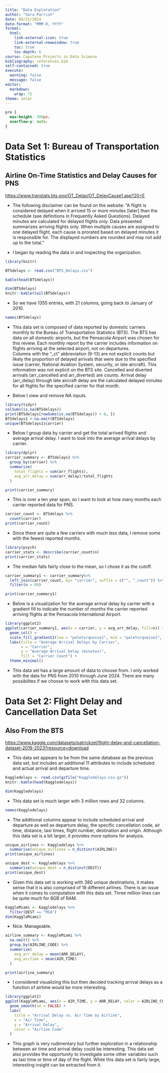 ```yaml
---
title: "Data Exploration"
author: "Sara Parrish"
date: 09/21/2024
date-format: "MMM D, YYYY"
format:
  html:
    link-external-icon: true
    link-external-newwindow: true
    toc: true
    toc-depth: 6
course: Capstone Projects in Data Science
bibliography: references.bib
self-contained: true
execute: 
  warning: false
  message: false
editor: 
  markdown: 
    wrap: 72
theme: solar
---
```


```css
pre {
  max-height: 300px;
  overflow-y: auto;
}

```

# Data Set 1: Bureau of Transportation Statistics
## Airline On-Time Statistics and Delay Causes for PNS
<https://www.transtats.bts.gov/OT_Delay/OT_DelayCause1.asp?20=E>

- The following disclaimer can be found on the website:
  "A flight is considered delayed when it arrived 15 or more minutes [later] than the schedule (see definitions in Frequently Asked Questions). Delayed minutes are calculated for delayed flights only. Data presented summarizes arriving flights only.
When multiple causes are assigned to one delayed flight, each cause is prorated based on delayed minutes it is responsible for. The displayed numbers are rounded and may not add up to the total."

- I began by reading the data in and inspecting the organization. 

```r
library(knitr)

BTSdelays <- read.csv("BTS_Delays.csv")
```

<div class="table-scroll"> 
```r
kable(head(BTSdelays)) 
``` 
</div> 



<div class="table-scroll"> 
```r
dim(BTSdelays)
knitr::kable(tail(BTSdelays))
```
</div> 


- So we have 1355 entries, with 21 columns, going back to January of 2010. 

```r
names(BTSdelays)
```
- This data set is composed of data reported by domestic carriers monthly to the Bureau of Transportation Statistics (BTS). The BTS has data on all domestic airports, but the Pensacola Airport was chosen for this review. Each monthly report by the carrier includes information on flights arriving at the selected airport, not on departures.  
Columns with the "_ct" abbreviation (9-13) are not explicit counts but likely the proportion of delayed arrivals that were due to the specified issue (carrier, National Aviation System, security, or late aircraft). This information was not explicit on the BTS site. Cancelled and diverted arrivals (arr_cancelled and arr_diverted) are counts. Arrival delay (arr_delay) through late aircraft delay are the calculated delayed minutes for all flights for the specified carrier for that month. 

- Below I view and remove NA inputs.

```r
library(tidyr)
colSums(is.na(BTSdelays))
print(BTSdelays[rowSums(is.na(BTSdelays)) > 0, ])
BTSdelays1 <-na.omit(BTSdelays)
unique(BTSdelays1$carrier)
```

- Below I group data by carrier and get the total arrived flights and average arrival delay. I want to look into the average arrival delays by carrier. 

```r

library(dplyr)
carrier_summary <- BTSdelays1 %>%
  group_by(carrier) %>%
  summarize(
    total_flights = sum(arr_flights),
    avg_arr_delay = sum(arr_delay)/total_flights
  )

print(carrier_summary)
```

- This is over a ten year span, so I want to look at how many months each carrier reported data for PNS.


```r
carrier_count <- BTSdelays %>%
  count(carrier)
print(carrier_count)
```


- Since there are quite a few carriers with much less data, I remove some with the fewest reported months.

```r
library(psych)
carrier_stats <- describe(carrier_count$n)
print(carrier_stats)
```

- The median falls fairly close to the mean, so I chose it as the cutoff. 

```r
carrier_summary1 <- carrier_summary%>%
  left_join(carrier_count, by= "carrier", suffix = c("", "_count")) %>%
  filter(n > 69)

print(carrier_summary1)
```

- Below is a visualization for the average arrival delay by carrier with a gradient fill to indicate the number of months the carrier reported arriving flights at the Pensacola International Airport. 

```r
library(ggplot2)
ggplot(carrier_summary1, aes(x = carrier, y = avg_arr_delay, fill=n)) +
  geom_col() +
  scale_fill_gradient2(low = "paleturquoise1", mid = "paleturquoise2", high = "paleturquoise4", midpoint = mean(carrier_summary1$n)) +
  labs(title = "Average Arrival Delays by Carrier",
       x = "Carrier",
       y = "Average Arrival Delay (minutes)",
       fill = "Carrier Count") +
  theme_minimal()
```

- This data set has a large amount of data to choose from. I only worked with the data for PNS from 2010 through June 2024. There are many possibilites if we choose to work with this data set. 

# Data Set 2: Flight Delay and Cancellation Data Set
## Also From the BTS 
<https://www.kaggle.com/datasets/patrickzel/flight-delay-and-cancellation-dataset-2019-2023?resource=download>

- This data set appears to be from the same database as the previous data set, but includes an additional 11 attributes to include scheduled and actual arrival and departure time. 


```r
Kaggledelays <- read.csv(gzfile("Kaggledelays.csv.gz"))
knitr::kable(head(Kaggledelays))
```

```r
dim(Kaggledelays)
```

- This data set is much larger with 3 million rows and 32 columns.

```r
names(Kaggledelays)
```

- The additional columns appear to include scheduled arrival and departure as well as departure delay, the specific cancellation code, air time, distance, taxi times, flight number, destination and origin. Although this data set is a bit larger, it provides more options for analysis. 


```r
unique_airlines <- Kaggledelays %>%
  summarise(unique_airlines = n_distinct(AIRLINE))
print(unique_airlines)
```

```r
unique_dest <- Kaggledelays %>%
  summarise(unique_dest = n_distinct(DEST))
print(unique_dest)
```

- Given this data set is working with 380 unique destinations, it makes sense that it is also comprised of 18 different airlines. There is an issue when it comes to computation with this data set. Three million lines can be quite much for 8GB of RAM. 


```r
KaggleMiami <- Kaggledelays %>%
  filter(DEST == "MIA")
dim(KaggleMiami)
```

- Nice. Manageable. 


```r
airline_summary <- KaggleMiami %>%
  na.omit() %>%
  group_by(AIRLINE_CODE) %>%
  summarize(
    avg_arr_delay = mean(ARR_DELAY),
    avg_airtime = mean(AIR_TIME)
  )

print(airline_summary)
```


- I considered visualizing this but then decided tracking arrival delays as a function of airtime would be more interesting.

```r
library(ggplot2)
ggplot(KaggleMiami, aes(x = AIR_TIME, y = ARR_DELAY, color = AIRLINE_CODE)) +
  geom_smooth(se = FALSE) +
  labs(
    title = "Arrival Delay vs. Air Time by Airline",
    x = "Air Time",
    y = "Arrival Delay",
    color = "Airline Code"
  )
```


- This graph is very rudimentary but further exploration in a relationship between air time and arrival delay could be interesting. This data set also provides the opportunity to investigate some other variables such as taxi time or time of day of the flight. While this data set is fairly large, interesting insight can  be extracted from it. 


  